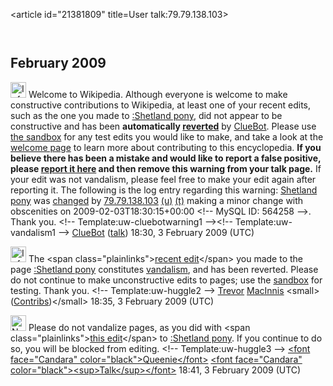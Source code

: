 <article id="21381809" title=User talk:79.79.138.103>
	<talkpage id="21381809" title="User talk:79.79.138.103">


== February 2009 ==
[[Image:Information.svg|left|25px]] Welcome to Wikipedia. Although everyone is welcome to make constructive contributions to Wikipedia, at least one of your recent edits, such as the one you made to [[:Shetland pony]], did not appear to be constructive and has been '''automatically [[Help:Reverting|reverted]]''' by [[User:ClueBot|ClueBot]].  Please use [[Wikipedia:Sandbox|the sandbox]] for any test edits you would like to make, and take a look at the [[Wikipedia:Introduction|welcome page]] to learn more about contributing to this encyclopedia.  '''If you believe there has been a mistake and would like to report a false positive, please [[User:ClueBot/FalsePositives|report it here]] and then remove this warning from your talk page.'''  If your edit was not vandalism, please feel free to make your edit again after reporting it. The following is the log entry regarding this warning: [[Shetland pony]] was [http://en.wikipedia.org/w/index.php?title=Shetland+pony&amp;diff=268295193&amp;oldid=268149987 changed] by [[Special:Contributions/79.79.138.103|79.79.138.103]] [[User:79.79.138.103|(u)]] [[User talk:79.79.138.103|(t)]] making a minor change with obscenities on 2009-02-03T18:30:15+00:00 &lt;!-- MySQL ID: 564258 --&gt;. Thank you. &lt;!-- Template:uw-cluebotwarning1 --&gt;&lt;!-- Template:uw-vandalism1 --&gt; [[User:ClueBot|ClueBot]] ([[User talk:ClueBot|talk]]) 18:30, 3 February 2009 (UTC)

[[Image:Information.png|25px]] The &lt;span class=&quot;plainlinks&quot;&gt;[http://en.wikipedia.org/wiki/Shetland_pony?diff=268296205 recent edit]&lt;/span&gt; you made to the page [[:Shetland pony]] constitutes [[Wikipedia:Vandalism|vandalism]], and has been reverted. Please do not continue to make unconstructive edits to pages; use the [[Wikipedia:Sandbox|sandbox]] for testing. Thank you. &lt;!-- Template:uw-huggle2 --&gt; [[User:Trevor MacInnis|Trevor]] [[User talk:Trevor MacInnis|MacInnis]] &lt;small&gt;([[Special:Contributions/Trevor MacInnis|Contribs]])&lt;/small&gt; 18:35, 3 February 2009 (UTC)

[[Image:Nuvola apps important.svg|25px]] Please do not vandalize pages, as you did with &lt;span class=&quot;plainlinks&quot;&gt;[http://en.wikipedia.org/wiki/Shetland_pony?diff=268297481 this edit]&lt;/span&gt; to [[:Shetland pony]]. If you continue to do so, you will be blocked from editing. &lt;!-- Template:uw-huggle3 --&gt; [[User:Queenie|&lt;font face=&quot;Candara&quot; color=&quot;black&quot;&gt;Queenie&lt;/font&gt;]] [[User talk:Queenie|&lt;font face=&quot;Candara&quot; color=&quot;black&quot;&gt;&lt;sup&gt;Talk&lt;/sup&gt;&lt;/font&gt;]] 18:41, 3 February 2009 (UTC)
	</talkpage>
</article>